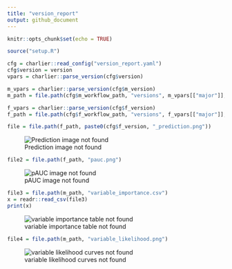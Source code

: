 ```yaml
---
title: "version_report"
output: github_document
---
```


```r
knitr::opts_chunk$set(echo = TRUE)
```

```r
source("setup.R")

cfg = charlier::read_config("version_report.yaml")
cfg$version = version
vpars = charlier::parse_version(cfg$version)

m_vpars = charlier::parse_version(cfg$m_version)
m_path = file.path(cfg$m_workflow_path, "versions", m_vpars[["major"]], cfg$m_version)

f_vpars = charlier::parse_version(cfg$f_version)
f_path = file.path(cfg$f_workflow_path, "versions", f_vpars[["major"]], cfg$f_version)


```
```r
file = file.path(f_path, paste0(cfg$f_version, "_prediction.png"))
```
![Prediction image not found](`r file`)

```r
file2 = file.path(f_path, "pauc.png")
```
![pAUC image not found](`r file2`)

```r
file3 = file.path(m_path, "variable_importance.csv")
x = readr::read_csv(file3)
print(x)
```
![variable importance table not found](`r file3`)

```r
file4 = file.path(m_path, "variable_likelihood.png")
```
![variable likelihood curves not found](`r file4`)
